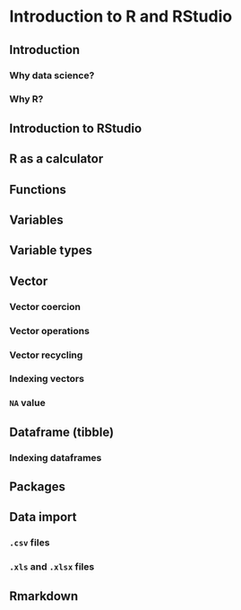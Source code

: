 # Introduction to R and RStudio {#intro}

## Introduction
### Why data science?
### Why R?

## Introduction to RStudio

## R as a calculator

## Functions

## Variables

## Variable types

## Vector

### Vector coercion

### Vector operations

### Vector recycling

### Indexing vectors

### `NA` value

## Dataframe (tibble)

### Indexing dataframes

## Packages

## Data import
### `.csv` files
### `.xls` and `.xlsx` files

## Rmarkdown

